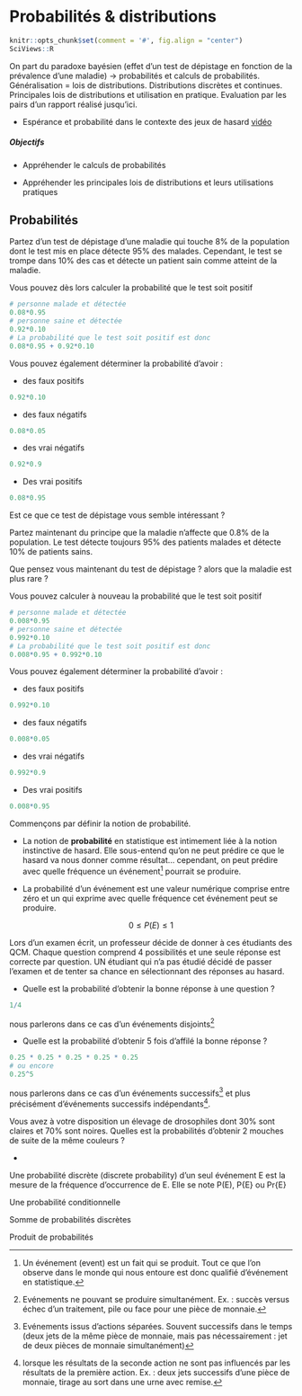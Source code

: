 # Probabilités & distributions {#proba}

```r
knitr::opts_chunk$set(comment = '#', fig.align = "center")
SciViews::R
```

On part du paradoxe bayésien (effet d’un test de dépistage en fonction de la prévalence d’une maladie) -> probabilités et calculs de probabilités. Généralisation = lois de distributions. Distributions discrètes et continues. Principales lois de distributions et utilisation en pratique. Evaluation par les pairs d’un rapport réalisé jusqu’ici.

- Espérance et probabilité dans le contexte des jeux de hasard [vidéo](https://www.youtube.com/watch?v=5TtwG_LR0iY)

##### Objectifs {-}

- Appréhender le calculs de probabilités 

- Appréhender les principales lois de distributions et leurs utilisations pratiques 

## Probabilités

Partez d'un test de dépistage d'une maladie qui touche 8% de la population dont le test mis en place détecte 95% des malades. Cependant, le test se trompe dans 10% des cas et détecte un patient sain comme atteint de la maladie.

Vous pouvez dès lors calculer la probabilité que le test soit positif

```r
# personne malade et détectée
0.08*0.95 
# personne saine et détectée
0.92*0.10
# La probabilité que le test soit positif est donc 
0.08*0.95 + 0.92*0.10
```

Vous pouvez également déterminer la probabilité d'avoir :

- des faux positifs

```r
0.92*0.10
```

- des faux négatifs

```r
0.08*0.05
```

- des vrai négatifs

```r
0.92*0.9
```

- Des vrai positifs

```r
0.08*0.95
```


Est ce que ce test de dépistage vous semble intéressant ? 

Partez maintenant du principe que la maladie n'affecte que 0.8% de la population. Le test détecte toujours 95% des patients malades et détecte 10% de patients sains.

Que pensez vous maintenant du test de dépistage ? alors que la maladie est plus rare ? 

Vous pouvez calculer à nouveau la probabilité que le test soit positif

```r
# personne malade et détectée
0.008*0.95 
# personne saine et détectée
0.992*0.10
# La probabilité que le test soit positif est donc 
0.008*0.95 + 0.992*0.10
```

Vous pouvez également déterminer la probabilité d'avoir :

- des faux positifs

```r
0.992*0.10
```

- des faux négatifs

```r
0.008*0.05
```

- des vrai négatifs

```r
0.992*0.9
```

- Des vrai positifs

```r
0.008*0.95
```

Commençons par définir la notion de probabilité.

- La notion de **probabilité** en statistique est intimement liée à la notion instinctive de hasard. Elle sous-entend qu’on ne peut prédire ce que le hasard va nous donner comme résultat... cependant, on peut prédire avec quelle fréquence un événement^[Un événement (event) est un fait qui se produit. Tout ce que l’on observe dans le monde qui nous entoure est donc qualifié d’événement en statistique.] pourrait se produire.

- La probabilité d’un événement est une valeur numérique comprise entre zéro et un qui exprime avec quelle fréquence cet événement peut se produire.

$$0 \leq P(E) \leq 1$$

Lors d'un examen écrit, un professeur décide de donner à ces étudiants des QCM. Chaque question comprend 4 possibilités et une seule réponse est correcte par question. UN étudiant qui n'a pas étudié décidé de passer l'examen et de tenter sa chance en sélectionnant des réponses au hasard. 

- Quelle est la probabilité d'obtenir la bonne réponse à une question ? 

```r
1/4
```

nous parlerons dans ce cas d'un événements disjoints^[Evénements ne pouvant se produire simultanément. Ex. : succès versus échec d’un traitement, pile ou face pour une pièce de monnaie.]

- Quelle est la probabilité d'obtenir 5 fois d'affilé la bonne réponse ?

```r
0.25 * 0.25 * 0.25 * 0.25 * 0.25
# ou encore
0.25^5
```
nous parlerons dans ce cas d'un événements successifs^[Evénements issus d’actions séparées. Souvent successifs dans le temps (deux jets de la même pièce de monnaie, mais pas nécessairement : jet de deux pièces de monnaie simultanément)]  et plus précisément d'événements successifs indépendants^[lorsque les résultats de la seconde action ne sont pas influencés par les résultats de la première action. Ex. : deux jets successifs d’une pièce de monnaie, tirage au sort dans une urne avec remise.].

Vous avez à votre disposition un élevage de drosophiles dont 30% sont claires et 70% sont noires. Quelles est la probabilités d'obtenir 2 mouches de suite de la même couleurs ?

- 

Une probabilité discrète (discrete probability) d’un seul événement E est la mesure de la fréquence d’occurrence de E. Elle se note P(E), P{E} ou Pr{E}

Une probabilité conditionnelle

Somme de probabilités discrètes

Produit de probabilités

